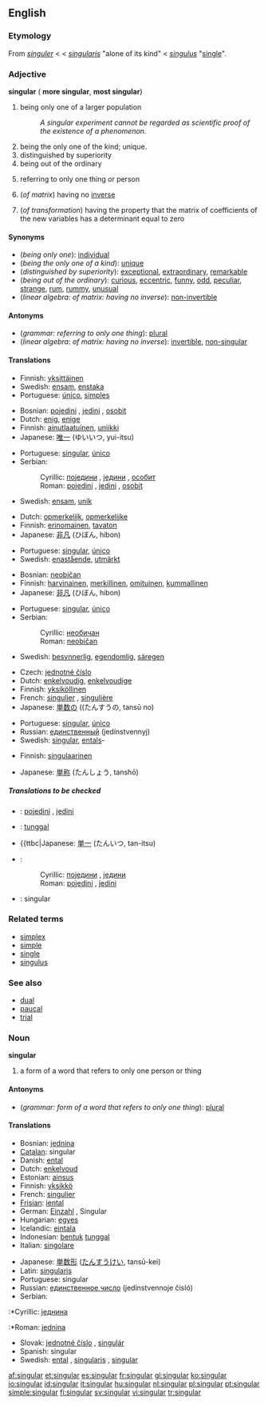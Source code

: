 {{wikipedia}}
==English==

===Etymology===
From {{ME.}} ''[[singuler]]'' < {{OF.}} < {{L.}} ''[[singularis]]'' "alone of its kind" < {{L.}} ''[[singulus]]'' "[[single]]".

===Adjective===
'''singular'''  ({{compar}} '''more singular''', {{superl}} '''most singular''')

# being only one of a larger population
#:''A singular experiment cannot be regarded as scientific proof of the existence of a phenomenon.''
# being the only one of the kind; unique.
# distinguished by superiority
# being out of the ordinary
# {{grammar}} referring to only one thing or person
# {{linearalg}} (''of matrix'') having no [[inverse]]
# {{linearalg}} (''of transformation'') having the property that the matrix of coefficients of the new variables has a determinant equal to zero

====Synonyms====
*(''being only one''): [[individual]]
*(''being the only one of a kind''): [[unique]]
*(''distinguished by superiority''): [[exceptional]], [[extraordinary]], [[remarkable]]
*(''being out of the ordinary''): [[curious]], [[eccentric]], [[funny]], [[odd]], [[peculiar]], [[strange]], [[rum]], [[rummy]], [[unusual]]
*(''linear algebra: of matrix: having no inverse''): [[non-invertible]]

====Antonyms====
*(''grammar: referring to only one thing''): [[plural]]
*(''linear algebra: of matrix: having no inverse''): [[invertible]], [[non-singular]]

====Translations====
{{trans-top|being only one of larger population}}
*Finnish: [[yksittäinen]]
*Swedish: [[ensam]], [[enstaka]]
*Portuguese: [[único]], [[simples]]
{{trans-bottom}}

{{trans-top|being the only one of a kind}}
*Bosnian: [[pojedini]] {{m}}, [[jedini]] {{m}}, [[osobit]] {{m}}
*Dutch: [[enig]], [[enige]]
*Finnish: [[ainutlaatuinen]], [[uniikki]]
*Japanese: [[唯一]] (ゆいいつ, yui-itsu)
{{trans-mid}}
*Portuguese: [[singular#Portuguese|singular]], [[único]]
*Serbian:
*:Cyrillic: [[поједини]] {{m}}, [[једини]] {{m}}, [[особит]] {{m}}
*:Roman: [[pojedini]] {{m}}, [[jedini]] {{m}}, [[osobit]] {{m}}
*Swedish: [[ensam]], [[unik]]
{{trans-bottom}}

{{trans-top|distinguished by superiority}}
*Dutch: [[opmerkelijk]], [[opmerkelijke]]
*Finnish: [[erinomainen]], [[tavaton]]
*Japanese: [[非凡]] (ひぼん, hibon)
{{trans-mid}}
*Portuguese: [[singular#Portuguese|singular]], [[único]]
*Swedish: [[enastående]], [[utmärkt]]
{{trans-bottom}}

{{trans-top|being out of the ordinary}}
*Bosnian: [[neobičan]] {{m}}
*Finnish: [[harvinainen]], [[merkillinen]], [[omituinen]], [[kummallinen]]
*Japanese: [[非凡]] (ひぼん, hibon)
{{trans-mid}}
*Portuguese: [[singular#Portuguese|singular]], [[único]]
*Serbian:
*:Cyrillic: [[необичан]] {{m}}
*:Roman: [[neobičan]] {{m}}
*Swedish: [[besynnerlig]], [[egendomlig]], [[säregen]]
{{trans-bottom}}

{{trans-top|grammar: referring to only one thing}}
*Czech: [[jednotné číslo]] {{n}}
*Dutch: [[enkelvoudig]], [[enkelvoudige]]
*Finnish: [[yksiköllinen]]
*French: [[singulier]] {{m}}, [[singulière]] {{f}}
*Japanese: [[単数]]の ((たんすうの, tansū no)
{{trans-mid}}
*Portuguese: [[singular#Portuguese|singular]], [[único]]
*Russian: [[единственный]] (jedínstvennyj)
*Swedish: [[singular#Swedish|singular]], [[ental]]s-
{{trans-bottom}}

{{trans-top|linear algebra: of matrix: having no inverse}}
*Finnish: [[singulaarinen]]
{{trans-mid}}
*Japanese: [[単称]] (たんしょう, tanshō)
{{trans-bottom}}

{{trans-top|linear algebra: of transformation}}
{{trans-mid}}
{{trans-bottom}}

=====Translations to be checked=====
<!--Remove this section once all of the translations below have been moved into the tables above.-->
{{checktrans}}
{{top}}
*{{ttbc|Bosnian}}: [[pojedini]] {{m}}, [[jedini]] {{m}}
*{{ttbc|Indonesian}}: [[tunggal]]
*{{ttbc|Japanese: [[単一]] (たんいつ, tan-itsu)
*{{ttbc|Serbian}}:
*:Cyrillic: [[поједини]] {{m}}, [[једини]] {{m}}
*:Roman: [[pojedini]] {{m}}, [[jedini]] {{m}}
*{{ttbc|Spanish}}: singular
{{bottom}}

===Related terms===
*[[simplex]]
*[[simple]]
*[[single]]
*[[singulus]]

===See also===
*[[dual]]
*[[paucal]]
*[[trial]]

===Noun===
'''singular'''

# {{grammar}} a form of a word that refers to only one person or thing

====Antonyms====
*(''grammar: form of a word that refers to only one thing''): [[plural]]

====Translations====

{{trans-top|grammar: form of a word that refers to only one thing}}
*Bosnian: [[jednina]] {{f}}
*[[Catalan]]: singular {{m}}
*Danish: [[ental]]
*Dutch: [[enkelvoud]] {{n}}
*Estonian: [[ainsus]]
*Finnish: [[yksikkö]]
*French: [[singulier]] {{m}}
*[[Frisian]]: [[iental]]
*German: [[Einzahl]] {{f}}, Singular {{m}}
*Hungarian: [[egyes]]
*Icelandic: [[eintala]] {{f}}
*Indonesian: [[bentuk]] [[tunggal]]
*Italian: [[singolare]] {{m}}
{{trans-mid}}
*Japanese: [[単数形]] ([[たんすうけい]], tansū-kei)
*Latin: [[singularis]]
*Portuguese: singular
*Russian: [[единственное число]] (jedínstvennoje čisló) {{n}}
*Serbian:
:*Cyrillic: [[једнина]] {{f}}
:*Roman: [[jednina]] {{f}}
*Slovak: [[jednotné číslo]] {{n}}, [[singulár]] {{m}}
*Spanish: singular {{m}}
*Swedish: [[ental]] {{n}}, [[singularis]] {{n}}, [[singular#Swedish|singular]] {{n}}
{{trans-bottom}}

[[af:singular]]
[[et:singular]]
[[es:singular]]
[[fr:singular]]
[[gl:singular]]
[[ko:singular]]
[[io:singular]]
[[id:singular]]
[[it:singular]]
[[hu:singular]]
[[nl:singular]]
[[pl:singular]]
[[pt:singular]]
[[simple:singular]]
[[fi:singular]]
[[sv:singular]]
[[vi:singular]]
[[tr:singular]]